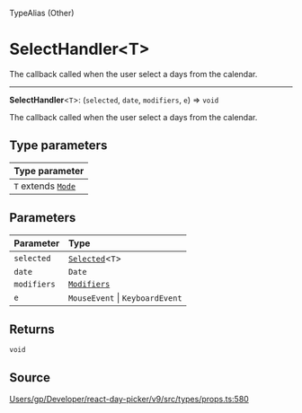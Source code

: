 <SectionTitle>TypeAlias (Other)</SectionTitle>

# SelectHandler\<T\>

<Description>
The callback called when the user select a days from the calendar.
</Description>

---

<a id="undefined" name="undefined"></a>

<SignatureMemberIdentifier>**SelectHandler**\<`T`\>: (`selected`, `date`, `modifiers`, `e`) => `void`</SignatureMemberIdentifier>

The callback called when the user select a days from the calendar.

## Type parameters

| Type parameter |
| :------ |
| `T` extends [`Mode`](/api/type-aliases/Mode.md) |

## Parameters

| Parameter | Type |
| :------ | :------ |
| `selected` | [`Selected`](/api/type-aliases/Selected.md)\<`T`\> |
| `date` | `Date` |
| `modifiers` | [`Modifiers`](/api/type-aliases/Modifiers.md) |
| `e` | `MouseEvent` \| `KeyboardEvent` |

## Returns

`void`

## Source

[Users/gp/Developer/react-day-picker/v9/src/types/props.ts:580](https://github.com/gpbl/react-day-picker/blob/a7b1c7f4e/src/types/props.ts#L580)
